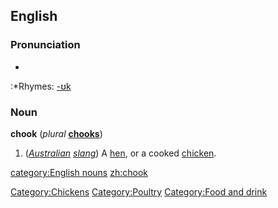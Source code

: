 ==English==

===Pronunciation===
*{{IPA|/tʃʊk/}}
:*Rhymes: [[Rhymes:English:-ʊk|-ʊk]]

===Noun===
'''chook''' (''plural'' '''[[chooks]]''')

# (''[[Australian]] [[slang]]'') A [[hen]], or a cooked [[chicken]].
[[Category:Chickens]][[Category:Poultry]][[Category:Food and drink]]
[[category:English nouns]]
[[zh:chook]]